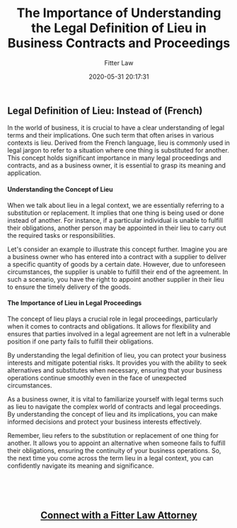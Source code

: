 ﻿---
author: Fitter Law
slug: lieu
tags:
categories:
date: 2020-05-31 20:17:31
title: The Importance of Understanding the Legal Definition of Lieu in Business Contracts and Proceedings
excerpt: Learn the legal definition and importance of lieu in business contracts and legal proceedings. Discover how lieu allows for substitutions and protects your business interests. Click to understand its implications

---

<h3><h2>Legal Definition of Lieu: Instead of (French)</h2>
<p>In the world of business, it is crucial to have a clear understanding of legal terms and their implications. One such term that often arises in various contexts is lieu. Derived from the French language, lieu is commonly used in legal jargon to refer to a situation where one thing is substituted for another. This concept holds significant importance in many legal proceedings and contracts, and as a business owner, it is essential to grasp its meaning and application.</p>

<h4>Understanding the Concept of Lieu</h4>
<p>When we talk about lieu in a legal context, we are essentially referring to a substitution or replacement. It implies that one thing is being used or done instead of another. For instance, if a particular individual is unable to fulfill their obligations, another person may be appointed in their lieu to carry out the required tasks or responsibilities.</p>

<p>Let's consider an example to illustrate this concept further. Imagine you are a business owner who has entered into a contract with a supplier to deliver a specific quantity of goods by a certain date. However, due to unforeseen circumstances, the supplier is unable to fulfill their end of the agreement. In such a scenario, you have the right to appoint another supplier in their lieu to ensure the timely delivery of the goods.</p>

<h4>The Importance of Lieu in Legal Proceedings</h4>
<p>The concept of lieu plays a crucial role in legal proceedings, particularly when it comes to contracts and obligations. It allows for flexibility and ensures that parties involved in a legal agreement are not left in a vulnerable position if one party fails to fulfill their obligations.</p>

<p>By understanding the legal definition of lieu, you can protect your business interests and mitigate potential risks. It provides you with the ability to seek alternatives and substitutes when necessary, ensuring that your business operations continue smoothly even in the face of unexpected circumstances.</p>


<p>As a business owner, it is vital to familiarize yourself with legal terms such as lieu to navigate the complex world of contracts and legal proceedings. By understanding the concept of lieu and its implications, you can make informed decisions and protect your business interests effectively.</p>

<p>Remember, lieu refers to the substitution or replacement of one thing for another. It allows you to appoint an alternative when someone fails to fulfill their obligations, ensuring the continuity of your business operations. So, the next time you come across the term lieu in a legal context, you can confidently navigate its meaning and significance.</p></h3>
&nbsp;

&nbsp;
<h2 style="text-align: center;"><a href="https://fitterlaw.com/login/">Connect with a Fitter Law Attorney</a></h2>
&nbsp;

&nbsp;
